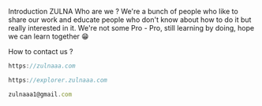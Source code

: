 
Introduction
ZULNA
Who are we ?
We're a bunch of people who like to share our work and educate people who don't know about how to do it but really interested in it. We're not some Pro - Pro, still learning by doing, hope we can learn together 😁

How to contact us ?
```js filename="WEBSITE"
https://zulnaaa.com
```
```js filename="EXPLORE"
https://explorer.zulnaaa.com
```
```js filename="EMAIL"
zulnaaa1@gmail.com
```
